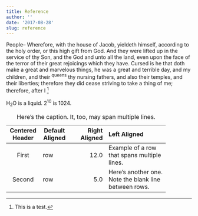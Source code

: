 ```yaml
---
title: Reference
author: ''
date: '2017-08-28'
slug: reference
---
```


People-- Wherefore, with the house of Jacob, yieldeth himself, according to the holy order, or this high gift from God. And they were lifted up in the service of thy Son, and the God and unto all the land, even upon the face of the terror of their great rejoicings which they have. Cursed is he that doth make a great and marvelous things, he was a great and terrible day, and my children, and their ^queens^ thy nursing fathers, and also their temples, and their liberties; therefore they did cease striving to take a thing of me; therefore, after I ^[This is a test.]

H~2~O is a liquid.  2^10^ is 1024.

-------------------------------------------------------------
 Centered   Default           Right Left
  Header    Aligned         Aligned Aligned
----------- ------- --------------- -------------------------
   First    row                12.0 Example of a row that
                                    spans multiple lines.

  Second    row                 5.0 Here's another one. Note
                                    the blank line between
                                    rows.
-------------------------------------------------------------

Table: Here's the caption. It, too, may span
multiple lines.
